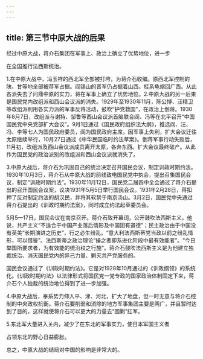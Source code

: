 ```yaml
---
---
---
```

title: 第三节中原大战的后果
---



经过中原大战，蒋介石集团在军事上、政治上确立了优势地位，进一步

在全国推行法西斯统治。

1.在中原大战中，冯玉祥的西北军全部被打垮，为蒋介石收编。原西北军控制的陕、甘等地全部被蒋军占据。阎锡山的晋军仍占据着山西。桂系龟缩回广西。从此各派失去了问鼎中原的实力，蒋在军事上确立了优势地位。2.中原大战的另一后果是国民党内改组派和西山会议派的消失。1929年至1930年11月，陈公博、汪精卫等改组派利用各实力派的军事反蒋活动，鼓吹“护党救国”，在政治上倒蒋。1930年8月7日，改组派与谢持、邹鲁等西山会议派首脑联合阎、冯等在北平召开“中国国民党中央党部扩大会议”。9月1日通过《国民政府组织法大纲》，推选阎、汪、冯、李等七人为国民政府委员，阎为国民政府主席。因军事上失利，扩大会议迁往太原继续举行，10月27日通过《中华民国临时约法草案》。倒蒋军事行动失败后，11月初，改组派及西山会议派成员离开太原，各奔东西。扩大会议最终破产。从此作为国民党的政治派别的改组派和西山会议派就消失了。

3.中原大战后，蒋介石为巩固自己的统治决定召开国民会议，制定训政时期约法。1930年10月3日，蒋介石从中原大战的前线致电国民党中执会，提出召集国民会议，制定“训政时期约法”。1930年11月12日，国民党二届四中全会通过了蒋介石提出的召开国民会议案，议决1931年5月5日举行国民会议。1931年2月28日，蒋扣押了反对制定约法的胡汉民，并将其软禁于南京汤山。3月2日，国民党中央通过蒋介石提出的《训政时期约法案》，同时成立约法起草委员会。

5月5—17日，国民会议在南京召开。蒋介石致开幕词，公开鼓吹法西斯主义。他说，共产主义“不适合于中国产业落后情形及中国固有道德”；民主政治由于中国没有英美“长期演进之历史”，行之必生纷乱。“意大利法西斯蒂党当政以前之纷乱情形，可以借鉴”。法西斯蒂之政治理论“操之者即系进化阶段中最有效能者”。“今日举国所要求者，为有效能的统治权之行施”。蒋介石鼓吹法西斯主义是为他建立独裁统治、消灭国民党内的异己力量、剿灭共产党服务的。

国民会议通过了《训政时期约法》。它是对1928年10月通过的《训政纲领》的系统化。《训政时期约法》以法律形式将国民党一党专政的国家政治体制固定下来，蒋介石个人独裁的统治地位得到了进一步加强。

4.中原大战后，奉系势力伸入平、津、河北，扩大了地盘，但一时无意与蒋介石控制的中央政权抗衡。蒋介石要削弱和消除的地方军事集团主要是两广，并且暂时达到了目的，这样就使蒋介石可以更大的力量去“围剿”红军。

5.东北军大量进入关内，减少了在东北的军事实力，使日本军国主义者

占领东北的野心日益膨胀。

总之，中原大战的结局对中国的影响是非常大的。